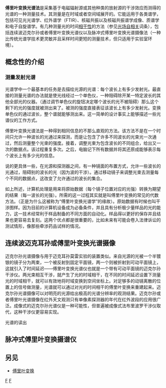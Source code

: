 {{unreferenced|time=2013-05-04T03:44:16+00:00}}
{{NoteTA|G1=物理學|1=zh:傅里叶; zh-hans:傅里叶; zh-hant:傅立葉;}}
'''傅里叶变换光谱法'''是采集基于电磁辐射源或其他种类的放射源的干涉效应而测得的光谱的一种测量技术。其测量是在时域或者空间域展开的。它能运用于各类谱学，包括可见光光谱学、红外谱学（FTIR）、核磁共振以及核磁共振谱学成像、质谱学和电子自旋谱学。有几种测量光的时间[[相干性|相干性]]的方法（参见[[光场自相关|光场自相关]]词条），包括连续波迈克尔孙或者傅里叶变换光谱仪以及脉冲式傅里叶变换光谱摄像法（一种比传统光谱学技术更灵敏并且采样时间更短的测量技术，但只适用于实验室环境）。

== 概念性的介绍 ==

=== 测量发射光谱 ===
光谱学中一个最基本的任务是去描绘光源的光谱：每个波长上有多少发射光。最直接的测量光谱的办法就是使光线经过一个单色仪，一种阻碍除开某一特定波长的其他全部光的仪器。（通过调节单色仪的旋钮决定哪个波长的光不被阻碍）那么这个剩下的光的强度就被测出来了。被测的强度直接表征该波长上有多少发射光。变换单色仪的通过波长，整个谱就能够测出来。这一简单的设计事实上能够描述一些光谱仪的工作方式。

傅里叶变换光谱法是一种得到相同信息的不那么直观的方法。该方法不是在一个时间只允许一种波长的光通过来探测，而是让包含了许多不同波长的光束光一次通过，然后测量整个光束的强度。接着，调整光束为包含波长的不同组合，给出又一次的数据点。该过程重复多次。之后，电脑记下所有数据并将其还原成能够表示每个波长上有多少光的信息。

说的更具体一些，在光源和探测器之间，有一种镜面的布置方式，允许一些波长的光通过，阻碍别的波长的光（因为波的干涉）。通过移动镜子来调整光束去测量每个不同的数据点，这改变了允许通过的波长的集合。

如上所述，计算机处理是用来将原始数据（每个镜子位置对应的光强）转换为期望的结果（每一波长的光强）。所需的这一过程其实就是叫傅里叶变换的常见的代数方法。（正是为什么这被称为“傅里叶变换光谱学”的缘故）。原始数据有时候也叫干涉图样。因为目前的计算机设备成为必备条件，并且具有分析极少量样品的光的能力，这一技术经常利于样品制备的不同方面的自动化。样品得以更好的保存并且结果也更容易去复刻。这两个优点都是很重要的，比如未来有可能会卷入法律诉讼的测试情形，像那些牵涉药品试样的情况。

== 连续波迈克耳孙或傅里叶变换光谱摄像 ==
迈克尔孙光谱摄像与用于迈克耳孙莫雷实验的装置类似。来自光源的光被一个半镀银的镜子分为两束，一个被反射到固定平面镜，两一个则被折射到可动平面镜上，这就引入了时间延迟——傅里叶变换光谱仪也就是一个带有可动平面镜的迈克尔孙干涉仪。两光束相互干涉，就产生了光的时域相干，在不同的时间延迟设置下测量光的时域相干，就可以有效地将时域变换到空间坐标上。对足够多的动镜离散的位置上的信号做测量，光谱就可以通过对光的时间相干的傅里叶变换来重建起来。迈克尔孙光谱摄像可以对明亮的光源给出极高的光谱分辨率的观测结果。迈克尔孙或者傅里叶光谱摄像在红外天文观测只有单像素探测器的年代在红外波段的应用很广泛。成像式的迈克尔孙光谱仪是一种可能性，但普遍被成像式法布里波罗干涉仪取代，这种干涉仪更容易实现。

光谱的读出

== 脉冲式傅里叶变换摄谱仪 ==

== 另见 ==
* [[傅里叶变换|傅里叶变换]]

{{光谱学分支}}

[[Category:光谱学|F]]
[[Category:傅里叶分析|F]]